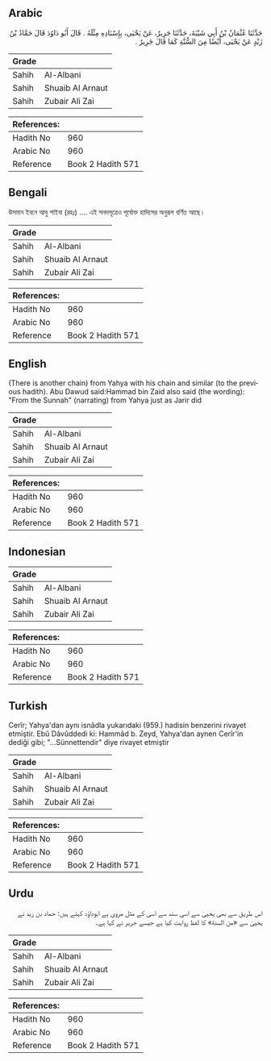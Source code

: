 ## Arabic


<div dir="rtl" lang="ar" style={{fontSize:'larger',backgroundColor:'#f8f9fa',padding:20}}>
حَدَّثَنَا عُثْمَانُ بْنُ أَبِي شَيْبَةَ، حَدَّثَنَا جَرِيرٌ، عَنْ يَحْيَى، بِإِسْنَادِهِ مِثْلَهُ ‏.‏ قَالَ أَبُو دَاوُدَ قَالَ حَمَّادُ بْنُ زَيْدٍ عَنْ يَحْيَى، أَيْضًا مِنَ السُّنَّةِ كَمَا قَالَ جَرِيرٌ ‏.‏
</div>
<div style={{backgroundColor:'#f8f9fa',padding:20, marginBottom: 10}}><table> <thead> <tr> <th>Grade</th> <th></th> </tr> </thead> <tbody> <tr><td>Sahih</td><td>Al-Albani</td></tr><tr><td>Sahih</td><td>Shuaib Al Arnaut</td></tr><tr><td>Sahih</td><td>Zubair Ali Zai</td></tr></tbody></table><table> <thead> <tr> <th>References:</th> <th></th> </tr> </thead> <tbody><tr><td>Hadith No</td><td>960</td></tr><tr><td>Arabic No</td><td>960</td></tr><tr><td>Reference</td><td>Book 2 Hadith 571</td></tr></tbody></table></div>

## Bengali


<div dir="ltr" lang="bn" style={{fontSize:'larger',backgroundColor:'#f8f9fa',padding:20}}>
উসমান ইবনে আবু শাইবা (রহঃ) .... এই সনদসূত্রেও পূর্বোক্ত হাদিসের অনুরূপ বর্ণিত আছে।
</div>
<div style={{backgroundColor:'#f8f9fa',padding:20, marginBottom: 10}}><table> <thead> <tr> <th>Grade</th> <th></th> </tr> </thead> <tbody> <tr><td>Sahih</td><td>Al-Albani</td></tr><tr><td>Sahih</td><td>Shuaib Al Arnaut</td></tr><tr><td>Sahih</td><td>Zubair Ali Zai</td></tr></tbody></table><table> <thead> <tr> <th>References:</th> <th></th> </tr> </thead> <tbody><tr><td>Hadith No</td><td>960</td></tr><tr><td>Arabic No</td><td>960</td></tr><tr><td>Reference</td><td>Book 2 Hadith 571</td></tr></tbody></table></div>

## English


<div dir="ltr" lang="en" style={{fontSize:'larger',backgroundColor:'#f8f9fa',padding:20}}>
(There is another chain) from Yahya with his chain and similar (to the previous hadith). Abu Dawud said:Hammad bin Zaid also said (the wording): "From the Sunnah" (narrating) from Yahya just as Jarir did
</div>
<div style={{backgroundColor:'#f8f9fa',padding:20, marginBottom: 10}}><table> <thead> <tr> <th>Grade</th> <th></th> </tr> </thead> <tbody> <tr><td>Sahih</td><td>Al-Albani</td></tr><tr><td>Sahih</td><td>Shuaib Al Arnaut</td></tr><tr><td>Sahih</td><td>Zubair Ali Zai</td></tr></tbody></table><table> <thead> <tr> <th>References:</th> <th></th> </tr> </thead> <tbody><tr><td>Hadith No</td><td>960</td></tr><tr><td>Arabic No</td><td>960</td></tr><tr><td>Reference</td><td>Book 2 Hadith 571</td></tr></tbody></table></div>

## Indonesian


<div dir="ltr" lang="id" style={{fontSize:'larger',backgroundColor:'#f8f9fa',padding:20}}>

</div>
<div style={{backgroundColor:'#f8f9fa',padding:20, marginBottom: 10}}><table> <thead> <tr> <th>Grade</th> <th></th> </tr> </thead> <tbody> <tr><td>Sahih</td><td>Al-Albani</td></tr><tr><td>Sahih</td><td>Shuaib Al Arnaut</td></tr><tr><td>Sahih</td><td>Zubair Ali Zai</td></tr></tbody></table><table> <thead> <tr> <th>References:</th> <th></th> </tr> </thead> <tbody><tr><td>Hadith No</td><td>960</td></tr><tr><td>Arabic No</td><td>960</td></tr><tr><td>Reference</td><td>Book 2 Hadith 571</td></tr></tbody></table></div>

## Turkish


<div dir="ltr" lang="tr" style={{fontSize:'larger',backgroundColor:'#f8f9fa',padding:20}}>
Cerîr; Yahya'dan aynı isnâdla yukarıdaki (959.) hadisin benzerini rivayet etmiştir. Ebû Dâvûddedi ki: Hammâd b. Zeyd, Yahya'dan aynen Cerîr'in dediği gibi; "...Sünnettendir" diye rivayet etmiştir
</div>
<div style={{backgroundColor:'#f8f9fa',padding:20, marginBottom: 10}}><table> <thead> <tr> <th>Grade</th> <th></th> </tr> </thead> <tbody> <tr><td>Sahih</td><td>Al-Albani</td></tr><tr><td>Sahih</td><td>Shuaib Al Arnaut</td></tr><tr><td>Sahih</td><td>Zubair Ali Zai</td></tr></tbody></table><table> <thead> <tr> <th>References:</th> <th></th> </tr> </thead> <tbody><tr><td>Hadith No</td><td>960</td></tr><tr><td>Arabic No</td><td>960</td></tr><tr><td>Reference</td><td>Book 2 Hadith 571</td></tr></tbody></table></div>

## Urdu


<div dir="rtl" lang="ur" style={{fontSize:'larger',backgroundColor:'#f8f9fa',padding:20}}>
اس طریق سے بھی یحییٰ سے اسی سند سے اسی کے مثل مروی ہے ابوداؤد کہتے ہیں: حماد بن زید نے یحییٰ سے «من السنة» کا لفظ روایت کیا ہے جیسے جریر نے کہا ہے۔
</div>
<div style={{backgroundColor:'#f8f9fa',padding:20, marginBottom: 10}}><table> <thead> <tr> <th>Grade</th> <th></th> </tr> </thead> <tbody> <tr><td>Sahih</td><td>Al-Albani</td></tr><tr><td>Sahih</td><td>Shuaib Al Arnaut</td></tr><tr><td>Sahih</td><td>Zubair Ali Zai</td></tr></tbody></table><table> <thead> <tr> <th>References:</th> <th></th> </tr> </thead> <tbody><tr><td>Hadith No</td><td>960</td></tr><tr><td>Arabic No</td><td>960</td></tr><tr><td>Reference</td><td>Book 2 Hadith 571</td></tr></tbody></table></div>